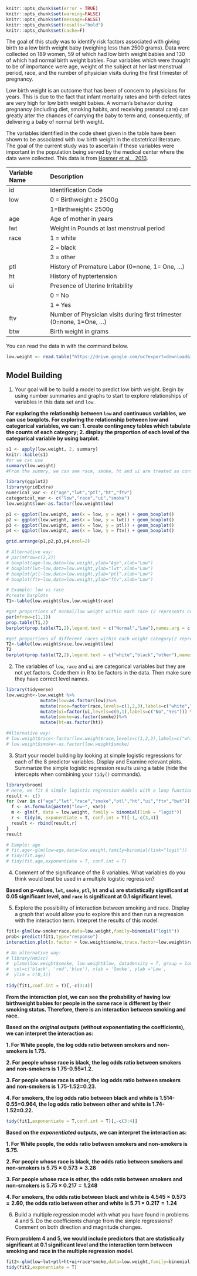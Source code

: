 ```r
knitr::opts_chunk$set(error = TRUE)
knitr::opts_chunk$set(warning=FALSE)
knitr::opts_chunk$set(message=FALSE)
knitr::opts_chunk$set(results="hold")
knitr::opts_chunk$set(cache=F)
```



The goal of this study was to identify risk factors associated with giving birth to a low birth weight baby (weighing less than 2500 grams). Data were collected on 189 women, 59 of which had low birth weight babies and 130 of which had normal birth weight babies.  Four variables which were thought to be of importance were age, weight of the subject at her last menstrual period, race, and the number of physician visits during the first trimester of pregnancy.

Low birth weight is an outcome that has been of concern to physicians for years. This is due to the fact that infant mortality rates and birth defect rates are very high for low birth weight babies. A woman's behavior during pregnancy (including diet, smoking habits, and receiving prenatal care) can greatly alter the chances of carrying the baby to term and, consequently, of delivering a baby of normal birth weight.
        
The variables identified in the code sheet given in the table have been shown to be associated with low birth weight in the obstetrical literature. The goal of the current study was to ascertain if these variables were important in the population being served by the medical center where the data were collected. This data is from [Hosmer et al. , 2013](http://www.wiley.com/WileyCDA/WileyTitle/productCd-0470582472.html). 

----------------------------------------------------------------------
Variable Name   Description
--------------- -------------------------------------------------------
id              Identification Code

low             0 = Birthweight $\ge$ 2500g

                1=Birthweight< 2500g
                
age             Age of mother in years

lwt             Weight in Pounds at last menstrual period

race            1 = white
      
                2 = black
                
                3 = other

ptl             History of Premature Labor (0=none, 1= One, ...)

ht              History of hyptertension

ui              Presence of Uterine Irritability

                0 = No
                
                1 = Yes
                
ftv             Number of Physician visits during first trimester (0=none, 1=One, ...)

btw             Birth weight in grams
----------------------------------------------------------------------


You can read the data in with the command below.

```R
low.weight <- read.table("https://drive.google.com/uc?export=download&id=0B8CsRLdwqzbzMzJyVkt5QkdvVnM", header=TRUE, sep=",")
```


## Model Building



1. Your goal will be to build a model to predict low birth weight. Begin by using number summaries and graphs to start to explore relationships of variables in this data set and `low`.

**For exploring the relationship between `low` and continuous variables, we can use boxplots. For exploring the relationship between low and categorical variables, we can: 1. create contingency tables which tabulate the counts of each category; 2. display the proportion of each level of the categorical variable by using barplot.** 
```r
s1 <- apply(low.weight, 2, summary)
knitr::kable(s1)
#or we can use
summary(low.weight)
#From the summry, we can see race, smoke, ht and ui are treated as continuous variables. 
```

```r
library(ggplot2)
library(gridExtra)
numerical_var <- c("age","lwt","ptl","ht","ftv")
categorical_var <- c("low","race","ui","smoke")
low.weight$low<-as.factor(low.weight$low)

p1 <- ggplot(low.weight, aes(x = low, y = age)) + geom_boxplot()
p2 <- ggplot(low.weight, aes(x = low, y = lwt)) + geom_boxplot()
p3 <- ggplot(low.weight, aes(x = low, y = ptl)) + geom_boxplot()
p4 <- ggplot(low.weight, aes(x = low, y = ftv)) + geom_boxplot()

grid.arrange(p1,p2,p3,p4,ncol=2)

# Alternative way:
# par(mfrow=c(2,2))
# boxplot(age~low,data=low.weight,ylab="Age",xlab="Low")
# boxplot(lwt~low,data=low.weight,ylab="lwt",xlab="Low")
# boxplot(ptl~low,data=low.weight,ylab="ptl",xlab="Low")
# boxplot(ftv~low,data=low.weight,ylab="ftv",xlab="Low")

# Example: low vs race
#create barplots 
T1<-table(low.weight$low,low.weight$race)

#get proportions of normal/low weight within each race (2 represents column indicator)
par(mfrow=c(1,1))
prop.table(T1,2)
barplot(prop.table(T1,2),legend.text = c("Normal","Low"),names.arg = c("white","black","other"))

#get proportions of different races within each weight category(2 represents column indicator)
T2<-table(low.weight$race,low.weight$low)
T2
barplot(prop.table(T2,2),legend.text = c("white","black","other"),names.arg = c("Normal","Low"))
```


2. The variables of `low`, `race` and `ui` are categorical variables but they are not yet factors. Code them in R to be factors in the data. Then make sure they have correct level names. 
```r
library(tidyverse)
low.weight<-low.weight %>% 
             mutate(low=as.factor(low))%>%
             mutate(race=factor(race,levels=c(1,2,3),labels=c("white","black","other")))%>%
             mutate(ui=factor(ui,levels=c(0,1),labels=c("No","Yes"))) %>%
             mutate(smoke=as.factor(smoke))%>%
             mutate(ht=as.factor(ht))

#Alternative way:
# low.weight$race<-factor(low.weight$race,levels=c(1,2,3),labels=c("white","black","other"))
# low.weight$smoke<-as.factor(low.weight$smoke)
```


3. Start your model building by looking at simple logistic regressions for each of the 8 predictor variables. Display and Examine relevant plots. Summarize the simple logistic regression results using a table (hide the intercepts when combining your `tidy()` commands).

```r
library(broom)
# Here, we fit 8 simple logistic regression models with a loop function.  
result <- c()
for (var in c("age","lwt","race","smoke","ptl","ht","ui","ftv","bwt")) {
  f <- as.formula(paste0("low~", var))
  m <- glm(f, data = low.weight, family = binomial(link = "logit"))
  r <- tidy(m, exponentiate = T, conf.int = T)[-1,-c(3,4)]
  result <- rbind(result,r)
}
result

# Eample: age
# fit.age<-glm(low~age,data=low.weight,family=binomial(link="logit"))
# tidy(fit.age)
# tidy(fit.age,exponentiate = T, conf.int = T)

```


4. Comment of the significance of the 8 variables. What variables do you think would best be used in a multiple logistic regression?

**Based on p-values, `lwt`, `smoke`, `ptl`, `ht` and `ui` are statistically significant at 0.05 significant level, and `race` is significant at 0.1 significant level.**  


5. Explore the possibility of interaction between smoking and race. Display a graph that would allow you to explore this and then run a regression with the interaction term. Interpret the results of this model. 

```r
fit1<-glm(low~smoke*race,data=low.weight,family=binomial("logit"))
prob<-predict(fit1,type="response")
interaction.plot(x.factor = low.weight$smoke,trace.factor=low.weight$race,response = prob,xlab="Smoking status",ylab="Probability of haveing low birthweight babies.")

# An alternative way:
# library(Hmisc)
#  plsmo(low.weight$smoke, low.weight$low, datadensity = T, group = low.weight$race, 
#  col=c('black', 'red','blue'), xlab = 'Smoke', ylab ='Low',
#  ylim = c(0,1))
  
tidy(fit1,conf.int = T)[,-c(3:4)]
```

**From the interaction plot, we can see the probability of having low birthweight babies for people in the same race is different by their smoking status. Therefore, there is an interaction between smoking and race.** 

**Based on the *original* outputs (without exponentiating the coefficients), we can interpret the interaction as:**

**1. For White people, the log odds ratio between smokers and non-smokers is 1.75.**   

**2. For people whose race is black, the log odds ratio between smokers and non-smokers is 1.75-0.55=1.2.**

**3. For people whose race is other, the log odds ratio between smokers and non-smokers is 1.75-1.52=0.23.**

**4. For smokers, the log odds ratio between black and white is 1.514-0.55=0.964, the log odds ratio between other and white is 1.74-1.52=0.22.**

```r
tidy(fit1,exponentiate = T,conf.int = T)[,-c(3:4)]
```

**Based on the *exponentiated* outputs, we can interpret the interaction as:**

**1. For White people, the odds ratio between smokers and non-smokers is 5.75.**   

**2. For people whose race is black, the odds ratio between smokers and non-smokers is $5.75\times 0.573=3.28$**

**3. For people whose race is other, the odds ratio between smokers and non-smokers is $5.75\times 0.217=1.248$**

**4. For smokers, the odds ratio between black and white is $4.545\times 0.573=2.60$, the odds ratio between other and white is $5.71\times 0.217=1.24$**



6. Build a multiple regression model with what you have found in problems 4 and 5. Do the coefficients change from the simple regressions? Comment on both direction and magnitude changes. 

**From problem 4 and 5, we would include predictors that are statistically significant at 0.1 significant level and the interaction term between smoking and race in the multiple regression model.**    

```r
fit2<-glm(low~lwt+ptl+ht+ui+race*smoke,data=low.weight,family=binomial)
tidy(fit2,exponentiate = T)
```


